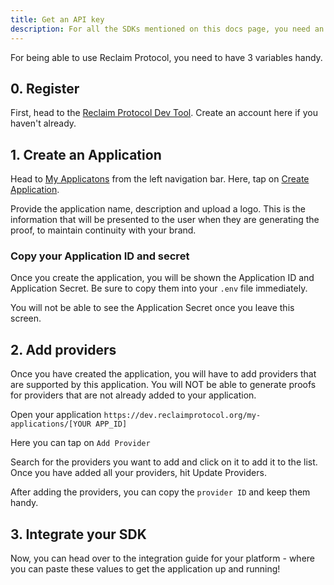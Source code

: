 ```yaml
---
title: Get an API key
description: For all the SDKs mentioned on this docs page, you need an `APP_ID` and `APP_SECRET`
---
```


For being able to use Reclaim Protocol, you need to have 3 variables handy.

## 0. Register
First, head to the [Reclaim Protocol Dev Tool](https://dev.reclaimprotocol.org). 
Create an account here if you haven't already.

## 1. Create an Application
Head to [My Applicatons](https://dev.reclaimprotocol.org/my-applications) from the left navigation bar. Here, tap on [Create Application](https://dev.reclaimprotocol.org/application-creation).

Provide the application name, description and upload a logo.
This is the information that will be presented to the user when they are generating the proof, to maintain continuity with your brand.

### Copy your Application ID and secret
Once you create the application, you will be shown the Application ID and Application Secret. 
Be sure to copy them into your `.env` file immediately. 

<Callout type="warning">
    You will not be able to see the Application Secret once you leave this screen.
</Callout>

## 2. Add providers
Once you have created the application, you will have to add providers that are supported by this application. You will NOT be able to generate proofs for providers that are not already added to your application.

Open your application `https://dev.reclaimprotocol.org/my-applications/[YOUR APP_ID]`

Here you can tap on `Add Provider`

Search for the providers you want to add and click on it to add it to the list.
Once you have added all your providers, hit Update Providers. 

After adding the providers, you can copy the `provider ID` and keep them handy.

## 3. Integrate your SDK
Now, you can head over to the integration guide for your platform - where you can paste these values to get the application up and running!
